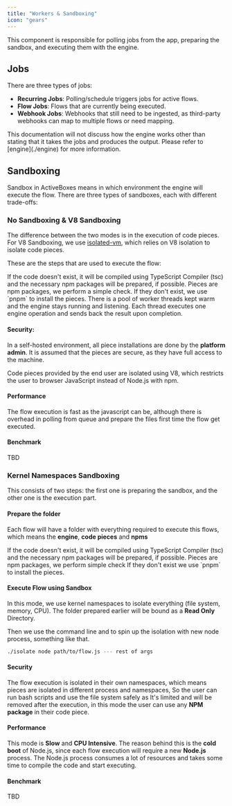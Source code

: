 ```yaml
---
title: "Workers & Sandboxing" 
icon: "gears"
---
```


This component is responsible for polling jobs from the app, preparing the sandbox, and executing them with the engine.

## Jobs

There are three types of jobs:

- **Recurring Jobs**: Polling/schedule triggers jobs for active flows.
- **Flow Jobs**: Flows that are currently being executed.
- **Webhook Jobs**: Webhooks that still need to be ingested, as third-party webhooks can map to multiple flows or need mapping.

<Tip>
This documentation will not discuss how the engine works other than stating that it takes the jobs and produces the output. Please refer to [engine](./engine) for more information.
</Tip>

## Sandboxing

Sandbox in ActiveBoxes means in which environment the engine will execute the flow. There are three types of sandboxes, each with different trade-offs:

<Snippet file="execution-mode.mdx" />




### No Sandboxing & V8 Sandboxing

The difference between the two modes is in the execution of code pieces. For V8 Sandboxing, we use [isolated-vm](https://www.npmjs.com/package/isolated-vm), which relies on V8 isolation to isolate code pieces.

These are the steps that are used to execute the flow:

<Steps>
  <Step title="Prepare Code Pieces">
    If the code doesn't exist, it will be compiled using TypeScript Compiler (tsc) and the necessary npm packages will be prepared, if possible.
  </Step>
  <Step title="Install Pieces">
    Pieces are npm packages, we perform a simple check. If they don't exist, we use `pnpm` to install the pieces.
  </Step>
  <Step title="Execution">
    There is a pool of worker threads kept warm and the engine stays running and listening. Each thread executes one engine operation and sends back the result upon completion.
  </Step>
</Steps>


#### Security:
In a self-hosted environment, all piece installations are done by the **platform admin**. It is assumed that the pieces are secure, as they have full access to the machine.

Code pieces provided by the end user are isolated using V8, which restricts the user to browser JavaScript instead of Node.js with npm.

#### Performance
The flow execution is fast as the javascript can be, although there is overhead in polling from queue and prepare the files first time the flow get executed.

#### Benchmark

TBD

### Kernel Namespaces Sandboxing

This consists of two steps: the first one is preparing the sandbox, and the other one is the execution part.

#### Prepare the folder

Each flow will have a folder with everything required to execute this flows, which means the **engine**, **code pieces** and **npms**

<Steps>
  <Step title="Prepare Code Pieces">
If the code doesn't exist, it will be compiled using TypeScript Compiler (tsc) and the necessary npm packages will be prepared, if possible.
  </Step>
  <Step title="Install Pieces">
    Pieces are npm packages, we perform simple check If they don't exist we use `pnpm` to install the pieces.
  </Step>
</Steps>

#### Execute Flow using Sandbox

In this mode, we use kernel namespaces to isolate everything (file system, memory, CPU). The folder prepared earlier will be bound as a **Read Only** Directory.

Then we use the command line and to spin up the isolation with new node process, something like that.
```bash
./isolate node path/to/flow.js --- rest of args
```

#### Security

The flow execution is isolated in their own namespaces, which means pieces are isolated in different process and namespaces, So the user can run bash scripts and use the file system safely as It's limited and will be removed after the execution, in this mode the user can use any **NPM package** in their code piece.

#### Performance

This mode is **Slow** and **CPU Intensive**. The reason behind this is the **cold boot** of Node.js, since each flow execution will require a new **Node.js** process. The Node.js process consumes a lot of resources and takes some time to compile the code and start executing.


#### Benchmark


TBD
